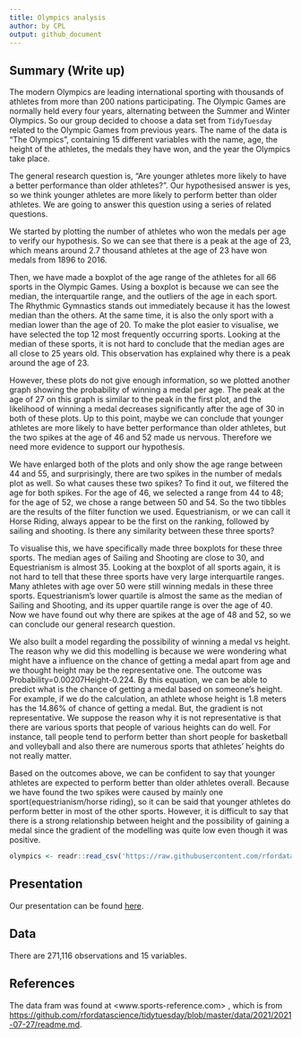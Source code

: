 ```yaml
---
title: Olympics analysis
author: by CPL
output: github_document
---
```


## Summary (Write up)

The modern Olympics are leading international sporting with thousands of athletes from more than 200 nations participating. The Olympic Games are normally held every four years, alternating between the Summer and Winter Olympics. So our group decided to choose a data set from `TidyTuesday` related to the Olympic Games from previous years. The name of the data is "The Olympics", containing 15 different variables with the name, age, the height of the athletes, the medals they have won, and the year the Olympics take place.

The general research question is, "Are younger athletes more likely to have a better performance than older athletes?". Our hypothesised answer is yes, so we think younger athletes are more likely to perform better than older athletes. We are going to answer this question using a series of related questions.

We started by plotting the number of athletes who won the medals per age to verify our hypothesis. So we can see that there is a peak at the age of 23, which means around 2.7 thousand athletes at the age of 23 have won medals from 1896 to 2016. 

Then, we have made a boxplot of the age range of the athletes for all 66 sports in the Olympic Games. Using a boxplot is because we can see the median, the interquartile range, and the outliers of the age in each sport. The Rhythmic Gymnastics stands out immediately because it has the lowest median than the others. At the same time, it is also the only sport with a median lower than the age of 20. To make the plot easier to visualise, we have selected the top 12 most frequently occurring sports. Looking at the median of these sports, it is not hard to conclude that the median ages are all close to 25 years old. This observation has explained why there is a peak around the age of 23.

However, these plots do not give enough information, so we plotted another graph showing the probability of winning a medal per age. The peak at the age of 27 on this graph is similar to the peak in the first plot, and the likelihood of winning a medal decreases significantly after the age of 30 in both of these plots. Up to this point, maybe we can conclude that younger athletes are more likely to have better performance than older athletes, but the two spikes at the age of 46 and 52 made us nervous. Therefore we need more evidence to support our hypothesis.

We have enlarged both of the plots and only show the age range between 44 and 55, and surprisingly, there are two spikes in the number of medals plot as well. So what causes these two spikes? To find it out, we filtered the age for both spikes. For the age of 46, we selected a range from 44 to 48; for the age of 52, we chose a range between 50 and 54. So the two tibbles are the results of the filter function we used. Equestrianism, or we can call it Horse Riding, always appear to be the first on the ranking, followed by sailing and shooting. Is there any similarity between these three sports?

To visualise this, we have specifically made three boxplots for these three sports. The median ages of Sailing and Shooting are close to 30, and Equestrianism is almost 35. Looking at the boxplot of all sports again, it is not hard to tell that these three sports have very large interquartile ranges. Many athletes with age over 50 were still winning medals in these three sports. Equestrianism's lower quartile is almost the same as the median of Sailing and Shooting, and its upper quartile range is over the age of 40. Now we have found out why there are spikes at the age of 48 and 52, so we can conclude our general research question. 

We also built a model regarding the possibility of winning a medal vs height. The reason why we did this modelling is because we were wondering what might have a influence on the chance of getting a medal apart from age and we thought height may be the representative one. The outcome was Probability=0.00207Height-0.224. By this equation, we can be able to predict what is the chance of getting a medal based on someone's height. For example, if we do the calculation, an athlete whose height is 1.8 meters has the 14.86% of chance of getting a medal. But, the gradient is not representative. We suppose the reason why it is not representative is that there are various sports that people of various heights can do well. For instance, tall people tend to perform better than short people for basketball and volleyball and also there are numerous sports that athletes' heights do not really matter.

Based on the outcomes above, we can be confident to say that younger athletes are expected to perform better than older athletes overall. Because we have found the two spikes were caused by mainly one sport(equestrianism/horse riding), so it can be said that younger athletes do perform better in most of the other sports. However, it is difficult to say that there is a strong relationship between height and the possibility of gaining a medal since the gradient of the modelling was quite low even though it was positive.

```r

olympics <- readr::read_csv('https://raw.githubusercontent.com/rfordatascience/tidytuesday/master/data/2021/2021-07-27/olympics.csv')
```

## Presentation

Our presentation can be found [here](presentation/presentation.html).

## Data 

There are 271,116 observations and 15 variables.


## References

The data fram was found at <www.sports-reference.com> , which is from
<https://github.com/rfordatascience/tidytuesday/blob/master/data/2021/2021-07-27/readme.md>.


